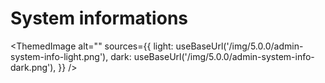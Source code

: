 # System informations


<ThemedImage
  alt=""
  sources={{
    light: useBaseUrl('/img/5.0.0/admin-system-info-light.png'),
    dark: useBaseUrl('/img/5.0.0/admin-system-info-dark.png'),
  }}
/>
